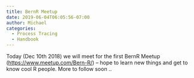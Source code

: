 ```yaml
---
title: BernR Meetup
date: 2019-06-04T06:05:56-07:00
author: Michael
categories:
  - Process Tracing
  - Handbook
---
```

Today (Dec 10th 2018) we will meet for the first BernR Meetup (<https://www.meetup.com/Bern-R/>) &#8211; hope to learn new things and get to know cool R people. More to follow soon ..